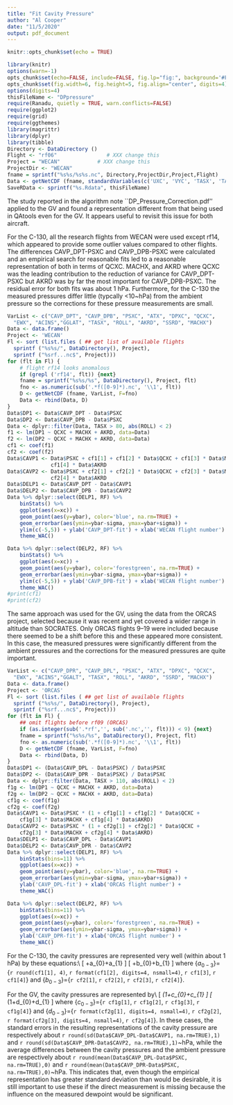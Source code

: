 ```yaml
---
title: "Fit Cavity Pressure"
author: "Al Cooper"
date: "11/5/2020"
output: pdf_document
---
```


```r
knitr::opts_chunk$set(echo = TRUE)
```


```r

library(knitr)
options(warn=-1)
opts_chunk$set(echo=FALSE, include=FALSE, fig.lp="fig:", background='#F5F2F8')
opts_chunk$set(fig.width=6, fig.height=5, fig.align="center", digits=4)
options(digits=4)
thisFileName <- "DPpressure"
require(Ranadu, quietly = TRUE, warn.conflicts=FALSE)
require(ggplot2)
require(grid)
require(ggthemes)
library(magrittr)
library(dplyr)
library(tibble)
Directory <- DataDirectory ()
Flight <- "rf06" 				# XXX change this
Project = "WECAN"			 # XXX change this
ProjectDir <- "WECAN"
fname = sprintf("%s%s/%s%s.nc", Directory,ProjectDir,Project,Flight)
Data <- getNetCDF (fname, standardVariables(c('UXC', 'VYC', 'TASX', 'TASR', 'QCF', 'QCR')), 235900, 1716)		#XXX set variables needed here
SaveRData <- sprintf("%s.Rdata", thisFileName)

```

\section*{Background}

The study reported in the algorithm note ``DP\_Pressure\_Correction.pdf''
applied to the GV and found a representation different from that being
used in QAtools even for the GV. It appears useful to revisit this
issue for both aircraft.

\section*{Analysis}

\subsection*{C-130}

For the C-130, all the research flights from WECAN were used except
rf14, which appeared to provide some outlier values compared to other
flights. The differences CAVP\_DPT-PSXC and CAVP\_DPB-PSXC were calculated
and an empirical search for reasonable fits led to a reasonable representation
of both in terms of QCXC. MACHX, and AKRD where QCXC was the leading
contribution to the reduction of variance for CAVP\_DPT-PSXC but AKRD
was by far the most important for CAVP\_DPB-PSXC. The residual error
for both fits was about 1 hPa. Furthermore, for the C-130 the measured
pressures differ little (typcally <10~hPa) from the ambient pressure
so the corrections for these pressure measurements are small.

```r

VarList <- c("CAVP_DPT", "CAVP_DPB", "PSXC", "ATX", "DPXC", "QCXC", 
  "EWX", "ACINS","GGLAT", "TASX", "ROLL", "AKRD", "SSRD", "MACHX") 
Data <- data.frame() 
Project <- 'WECAN' 
Fl <- sort (list.files ( ## get list of available flights 
  sprintf ("%s%s/", DataDirectory(), Project), 
  sprintf ("%srf...nc$", Project))) 
for (flt in Fl) { 
    # flight rf14 looks anomalous
    if (grepl ('rf14', flt)) {next}
    fname = sprintf("%s%s/%s", DataDirectory(), Project, flt) 
    fno <- as.numeric(sub('.*f([0-9]*).nc', '\\1', flt)) 
    D <- getNetCDF (fname, VarList, F=fno) 
    Data <- rbind(Data, D) 
} 
Data$DP1 <- Data$CAVP_DPT - Data$PSXC
Data$DP2 <- Data$CAVP_DPB - Data$PSXC
Data <- dplyr::filter(Data, TASX > 80, abs(ROLL) < 2)
f1 <- lm(DP1 ~ QCXC + MACHX + AKRD, data=Data)
f2 <- lm(DP2 ~ QCXC + MACHX + AKRD, data=Data)
cf1 <- coef(f1)
cf2 <- coef(f2)
Data$CAVP1 <- Data$PSXC + cf1[1] + cf1[2] * Data$QCXC + cf1[3] * Data$MACHX +
              cf1[4] * Data$AKRD
Data$CAVP2 <- Data$PSXC + cf2[1] + cf2[2] * Data$QCXC + cf2[3] * Data$MACHX +
              cf2[4] * Data$AKRD
Data$DELP1 <- Data$CAVP_DPT - Data$CAVP1
Data$DELP2 <- Data$CAVP_DPB - Data$CAVP2
Data %>% dplyr::select(DELP1, RF) %>% 
    binStats() %>%
    ggplot(aes(x=xc)) + 
    geom_point(aes(y=ybar), color='blue', na.rm=TRUE) + 
    geom_errorbar(aes(ymin=ybar-sigma, ymax=ybar+sigma)) +
    ylim(c(-5,5)) + ylab('CAVP_DPT-fit') + xlab('WECAN flight number') +
    theme_WAC() 

Data %>% dplyr::select(DELP2, RF) %>% 
    binStats() %>%
    ggplot(aes(x=xc)) + 
    geom_point(aes(y=ybar), color='forestgreen', na.rm=TRUE) + 
    geom_errorbar(aes(ymin=ybar-sigma, ymax=ybar+sigma)) +
    ylim(c(-5,5)) + ylab('CAVP_DPB-fit') + xlab('WECAN flight number') +
    theme_WAC() 
#print(cf1)
#print(cf2)

```

\subsection*{GV:}

The same approach was used for the GV, using the data from the ORCAS
project, selected because it was recent and yet covered a wider range
in altitude than SOCRATES. Only ORCAS flights 9--19 were included
because there seemed to be a shift before this and these appeared
more consistent. In this case, the measured pressures were significantly
different from the ambient pressures and the corrections for the measured
pressures are quite important.

```r

VarList <- c("CAVP_DPR", "CAVP_DPL", "PSXC", "ATX", "DPXC", "QCXC", 
  "EWX", "ACINS","GGALT", "TASX", "ROLL", "AKRD", "SSRD", "MACHX") 
Data <- data.frame() 
Project <- 'ORCAS' 
Fl <- sort (list.files ( ## get list of available flights 
  sprintf ("%s%s/", DataDirectory(), Project), 
  sprintf ("%srf...nc$", Project))) 
for (flt in Fl) { 
    ## omit flights before rf09 (ORCAS)
    if (as.integer(sub('.*rf','', sub('.nc','', flt))) < 9) {next}
    fname = sprintf("%s%s/%s", DataDirectory(), Project, flt) 
    fno <- as.numeric(sub('.*f([0-9]*).nc', '\\1', flt)) 
    D <- getNetCDF (fname, VarList, F=fno) 
    Data <- rbind(Data, D) 
} 
Data$DP1 <- (Data$CAVP_DPL - Data$PSXC) / Data$PSXC
Data$DP2 <- (Data$CAVP_DPR - Data$PSXC) / Data$PSXC
Data <- dplyr::filter(Data, TASX > 110, abs(ROLL) < 2)
f1g <- lm(DP1 ~ QCXC + MACHX + AKRD, data=Data)
f2g <- lm(DP2 ~ QCXC + MACHX + AKRD, data=Data)
cf1g <- coef(f1g)
cf2g <- coef(f2g)
Data$CAVP1 <- Data$PSXC * (1 + cf1g[1] + cf1g[2] * Data$QCXC + 
    cf1g[3] * Data$MACHX + cf1g[4] * Data$AKRD)
Data$CAVP2 <- Data$PSXC * (1 + cf2g[1] + cf2g[2] * Data$QCXC + 
    cf2g[3] * Data$MACHX + cf2g[4] * Data$AKRD)
Data$DELP1 <- Data$CAVP_DPL - Data$CAVP1
Data$DELP2 <- Data$CAVP_DPR - Data$CAVP2
Data %>% dplyr::select(DELP1, RF) %>% 
    binStats(bins=11) %>%
    ggplot(aes(x=xc)) + 
    geom_point(aes(y=ybar), color='blue', na.rm=TRUE) + 
    geom_errorbar(aes(ymin=ybar-sigma, ymax=ybar+sigma)) +
    ylab('CAVP_DPL-fit') + xlab('ORCAS flight number') +
    theme_WAC() 

Data %>% dplyr::select(DELP2, RF) %>% 
    binStats(bins=11) %>%
    ggplot(aes(x=xc)) + 
    geom_point(aes(y=ybar), color='forestgreen', na.rm=TRUE) + 
    geom_errorbar(aes(ymin=ybar-sigma, ymax=ybar+sigma)) +
    ylab('CAVP_DPR-fit') + xlab('ORCAS flight number') +
    theme_WAC() 

```

\section*{Recommendations}

For the C-130, the cavity pressures are represented very well (within
about 1 hPa) by these equations:\\
\[
\mathrm{CAVP\_DPT=}\mathrm{PSXC}+a_{0}+a_{1}\mathrm{QCXC+a_{2}\mathrm{MACHX+a_{3}\mathrm{AKRD}}}
\]
\[
\mathrm{CAVP\_DPB=}\mathrm{PSXC}+b_{0}+b_{1}\mathrm{QCXC+b_{2}\mathrm{MACHX+b_{3}\mathrm{AKRD}}}
\]
where \{$a_{0-3}$\}=\{`r round(cf1[1], 4)`, `r format(cf1[2], digits=4, nsmall=4)`,
`r cf1[3]`, `r cf1[4]`\} and \{$b_{0-3}$\}=\{`r cf2[1]`,
`r cf2[2]`, `r cf2[3]`, `r cf2[4]`\}.

For the GV, the cavity pressures are represented by\\
\[
\mathrm{CAVP\_DPL=}\mathrm{PSXC}*(1+c_{0}+c_{1}\mathrm{QCXC+c_{2}\mathrm{MACHX+c_{3}\mathrm{AKRD)}}}
\]
\[
\mathrm{CAVP\_DPR=}\mathrm{PSXC}*(1+d_{0}+d_{1}\mathrm{QCXC+d_{2}\mathrm{MACHX+d_{3}\mathrm{AKRD)}}}
\]
where \{$c_{0-3}$\}=\{`r cf1g[1]`, `r cf1g[2]`, `r cf1g[3]`,
`r cf1g[4]`\} and \{$d_{0-3}$\}=\{`r format(cf2g[1], digits=4, nsmall=4)`,
`r cf2g[2]`, `r format(cf2g[3], digits=4, nsmall=4)`, `r cf2g[4]`\}.
In these cases, the standard errors in the resulting representations
of the cavity pressure are respectively about `r round(sd(Data$CAVP_DPL-Data$CAVP1, na.rm=TRUE),1)`
and `r round(sd(Data$CAVP_DPR-Data$CAVP2, na.rm=TRUE),1)`~hPa,
while the average differences between the cavity pressures and the
ambient pressure are respectively about `r round(mean(Data$CAVP_DPL-Data$PSXC, na.rm=TRUE),0)`
and `r round(mean(Data$CAVP_DPR-Data$PSXC, na.rm=TRUE),0)`~hPa.
This indicates that, even though the empirical representation has
greater standard deviation than would be desirable, it is still important
to use these if the direct measurement is missing because the influence
on the measured dewpoint would be significant.




